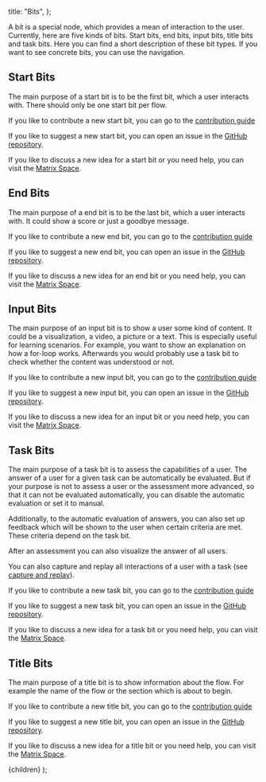 
  title: "Bits",
};

A bit is a special node, which provides a mean of interaction to the user.
Currently, here are five kinds of bits. Start bits, end bits, input bits, title
bits and task bits. Here you can find a short description of these bit types.
If you want to see concrete bits, you can use the navigation.

## Start Bits

The main purpose of a start bit is to be the first bit, which a user interacts
with. There should only be one start bit per flow.

If you like to contribute a new start bit, you can go to the [contribution guide](/docs/contribution/new-start-bit)

If you like to suggest a new start bit, you can open an issue in the [GitHub repository](https://github.com/openpatch/bitflow/issues).

If you like to discuss a new idea for a start bit or you need help, you can visit the [Matrix Space](https://matrix.to/#/#openpatch:matrix.org).

## End Bits

The main purpose of a end bit is to be the last bit, which a user interacts
with. It could show a score or just a goodbye message.

If you like to contribute a new end bit, you can go to the [contribution guide](/docs/contribution/new-end-bit)

If you like to suggest a new end bit, you can open an issue in the [GitHub repository](https://github.com/openpatch/bitflow/issues).

If you like to discuss a new idea for an end bit or you need help, you can visit the [Matrix Space](https://matrix.to/#/#openpatch:matrix.org).

## Input Bits

The main purpose of an input bit is to show a user some kind of content. It
could be a visualization, a video, a picture or a text. This is especially
useful for learning scenarios. For example, you want to show an explanation on
how a for-loop works. Afterwards you would probably use a task bit to check
whether the content was understood or not.

If you like to contribute a new input bit, you can go to the [contribution guide](/docs/contribution/new-input-bit)

If you like to suggest a new input bit, you can open an issue in the [GitHub repository](https://github.com/openpatch/bitflow/issues).

If you like to discuss a new idea for an input bit or you need help, you can visit the [Matrix Space](https://matrix.to/#/#openpatch:matrix.org).

## Task Bits

The main purpose of a task bit is to assess the capabilities of a user. The
answer of a user for a given task can be automatically be evaluated. But if your
purpose is not to assess a user or the assessment more advanced, so that it can
not be evaluated automatically, you can disable the automatic evaluation or set
it to manual.

Additionally, to the automatic evaluation of answers, you can also set up
feedback which will be shown to the user when certain criteria are met. These
criteria depend on the task bit.

After an assessment you can also visualize the answer of all users.

You can also capture and replay all interactions of a user with a task (see [capture and replay](/docs/bits/capture-and-replay)).

If you like to contribute a new task bit, you can go to the [contribution guide](/docs/contribution/new-task-bit)

If you like to suggest a new task bit, you can open an issue in the [GitHub repository](https://github.com/openpatch/bitflow/issues).

If you like to discuss a new idea for a task bit or you need help, you can visit the [Matrix Space](https://matrix.to/#/#openpatch:matrix.org).

## Title Bits

The main purpose of a title bit is to show information about the flow. For
example the name of the flow or the section which is about to begin.

If you like to contribute a new title bit, you can go to the [contribution guide](/docs/contribution/new-title-bit)

If you like to suggest a new title bit, you can open an issue in the [GitHub repository](https://github.com/openpatch/bitflow/issues).

If you like to discuss a new idea for a title bit or you need help, you can visit the [Matrix Space](https://matrix.to/#/#openpatch:matrix.org).

  <DocLayout meta={meta}>
    <Card>
      <CardContent>{children}</CardContent>
    </Card>
  </DocLayout>
);
